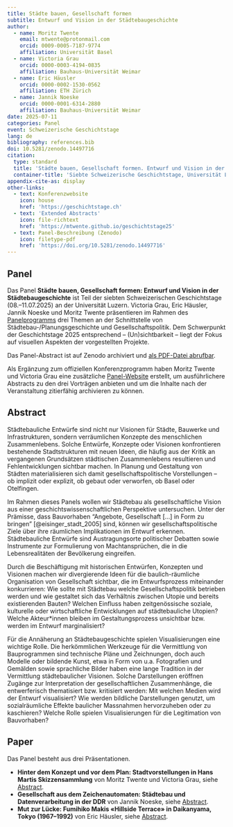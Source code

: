```yaml
---
title: Städte bauen, Gesellschaft formen
subtitle: Entwurf und Vision in der Städtebaugeschichte
author:
  - name: Moritz Twente
    email: mtwente@protonmail.com
    orcid: 0009-0005-7187-9774
    affiliation: Universität Basel
  - name: Victoria Grau
    orcid: 0000-0003-4194-0835
    affiliation: Bauhaus-Universität Weimar
  - name: Eric Häusler
    orcid: 0000-0002-1530-0562
    affiliation: ETH Zürich
  - name: Jannik Noeske
    orcid: 0000-0001-6314-2880
    affiliation: Bauhaus-Universität Weimar
date: 2025-07-11
categories: Panel
event: Schweizerische Geschichtstage
lang: de
bibliography: references.bib
doi: 10.5281/zenodo.14497716
citation:
  type: standard
  title: 'Städte bauen, Gesellschaft formen. Entwurf und Vision in der Städtebaugeschichte (Panel)'
  container-title: 'Siebte Schweizerische Geschichtstage, Universität Luzern'
appendix-cite-as: display
other-links:
  - text: Konferenzwebsite
    icon: house
    href: 'https://geschichtstage.ch'
  - text: 'Extended Abstracts'
    icon: file-richtext
    href: 'https://mtwente.github.io/geschichtstage25'
  - text: Panel-Beschreibung (Zenodo)
    icon: filetype-pdf
    href: 'https://doi.org/10.5281/zenodo.14497716'
---
```


## Panel

Das Panel **Städte bauen, Gesellschaft formen: Entwurf und Vision in der Städtebaugeschichte** ist Teil der siebten Schweizerischen Geschichtstage (08.–11.07.2025) an der Universität Luzern. Victoria Grau, Eric Häusler, Jannik Noeske und Moritz Twente präsentieren im Rahmen des [Panelprogramms](#abstract) drei Themen an der Schnittstelle von Städtebau-/Planungsgeschichte und Gesellschaftspolitik. Dem Schwerpunkt der Geschichtstage 2025 entsprechend – (Un)sichtbarkeit – liegt der Fokus auf visuellen Aspekten der vorgestellten Projekte.

Das Panel-Abstract ist auf Zenodo archiviert und [als PDF-Datei abrufbar](https://doi.org/10.5281/zenodo.14497716).

::: {.callout-tip title="Extended Abstracts" icon="false"}

Als Ergänzung zum offiziellen Konferenzprogramm haben Moritz Twente und Victoria Grau eine zusätzliche [Panel-Website](https://mtwente.github.io/geschichtstage25/) erstellt, um ausführlichere Abstracts zu den drei Vorträgen anbieten und um die Inhalte nach der Veranstaltung zitierfähig archivieren zu können.

:::

## Abstract

Städtebauliche Entwürfe sind nicht nur Visionen für Städte, Bauwerke und Infrastrukturen, sondern verräumlichen Konzepte des menschlichen Zusammenlebens. Solche Entwürfe, Konzepte oder Visionen konfrontieren bestehende Stadtstrukturen mit neuen Ideen, die häufig aus der Kritik an vergangenen Grundsätzen städtischen Zusammenlebens resultieren und Fehlentwicklungen sichtbar machen. In Planung und Gestaltung von Städten materialisieren sich damit gesellschaftspolitische Vorstellungen – ob implizit oder explizit, ob gebaut oder verworfen, ob Basel oder Otelfingen.

Im Rahmen dieses Panels wollen wir Städtebau als gesellschaftliche Vision aus einer geschichtswissenschaftlichen Perspektive untersuchen. Unter der Prämisse, dass Bauvorhaben “Angebote, Gesellschaft […] in Form zu bringen” [@eisinger_stadt_2005] sind, können wir gesellschaftspolitische Ziele über ihre räumlichen Implikationen im Entwurf erkennen. Städtebauliche Entwürfe sind Austragungsorte politischer Debatten sowie Instrumente zur Formulierung von Machtansprüchen, die in die Lebensrealitäten der Bevölkerung eingreifen.

Durch die Beschäftigung mit historischen Entwürfen, Konzepten und Visionen machen wir divergierende Ideen für die baulich-räumliche Organisation von Gesellschaft sichtbar, die im Entwurfsprozess miteinander konkurrieren: Wie sollte mit Städtebau welche Gesellschaftspolitik betrieben werden und wie gestaltet sich das Verhältnis zwischen Utopie und bereits existierenden Bauten? Welchen Einfluss haben zeitgenössische soziale, kulturelle oder wirtschaftliche Entwicklungen auf städtebauliche Utopien? Welche Akteur*innen bleiben im Gestaltungsprozess unsichtbar bzw. werden im Entwurf marginalisiert?

Für die Annäherung an Städtebaugeschichte spielen Visualisierungen eine wichtige Rolle. Die herkömmlichen Werkzeuge für die Vermittlung von Bauprogrammen sind technische Pläne und Zeichnungen, doch auch Modelle oder bildende Kunst, etwa in Form von u.a. Fotografien und Gemälden sowie sprachliche Bilder haben eine lange Tradition in der Vermittlung städtebaulicher Visionen. Solche Darstellungen eröffnen Zugänge zur Interpretation der gesellschaftlichen Zusammenhänge, die entwerferisch thematisiert bzw. kritisiert werden: Mit welchen Medien wird der Entwurf visualisiert? Wie werden bildliche Darstellungen genutzt, um sozialräumliche Effekte baulicher Massnahmen hervorzuheben oder zu kaschieren? Welche Rolle spielen Visualisierungen für die Legitimation von Bauvorhaben?

## Paper

Das Panel besteht aus drei Präsentationen.

* **Hinter dem Konzept und vor dem Plan: Stadtvorstellungen in Hans Martis Skizzensammlung** von Moritz Twente und Victoria Grau, siehe [Abstract](https://mtwente.github.io/geschichtstage25/docs/abstracts/marti.html).
* **Gesellschaft aus dem Zeichenautomaten: Städtebau und Datenverarbeitung in der DDR** von Jannik Noeske, siehe [Abstract](https://mtwente.github.io/geschichtstage25/docs/abstracts/zeichenautomaten.html).
* **Mut zur Lücke: Fumihiko Makis «Hillside Terrace» in Daikanyama, Tokyo (1967–1992)** von Eric Häusler, siehe [Abstract](https://mtwente.github.io/geschichtstage25/docs/abstracts/hillsideterrace.html).

